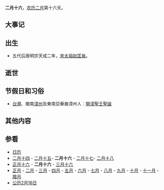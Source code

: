 {{Lunar02Calendar}}
'''二月十六'''，[[农历|农历]][[二月_(农历)|二月]]第十六天。

==大事记==

==出生==
*五代后唐明宗天成二年，[[宋太祖|宋太祖]][[赵匡胤|赵匡胤]]。

==逝世==

==节假日和习俗==
*[[台灣|台灣]]、閩南[[漳州|漳州]]及東南亞華裔漳州人：[[開漳聖王|開漳聖王聖誕]]

==其他内容==

==参看==
*[[历史上的今天|日历]]
*[[二月十四|二月十四]] - [[二月十五|二月十五]]- '''二月十六''' - [[二月十七|二月十七]]- [[二月十八|二月十八]]      
*[[正月十六|正月十六]] - '''二月十六''' - [[三月十六|三月十六]]
*[[正月|正月]] - [[二月_(农历)|二月]] - [[三月_(农历)|三月]] - [[四月_(农历)|四月]] - [[五月_(农历)|五月]] - [[六月_(农历)|六月]] - [[七月_(农历)|七月]] - [[八月_(农历)|八月]] - [[九月_(农历)|九月]] - [[十月_(农历)|十月]] - [[十一月_(农历)|十一月]] - [[腊月|腊月]]
*[[公历|公历]][[2月16日|2月16日]]